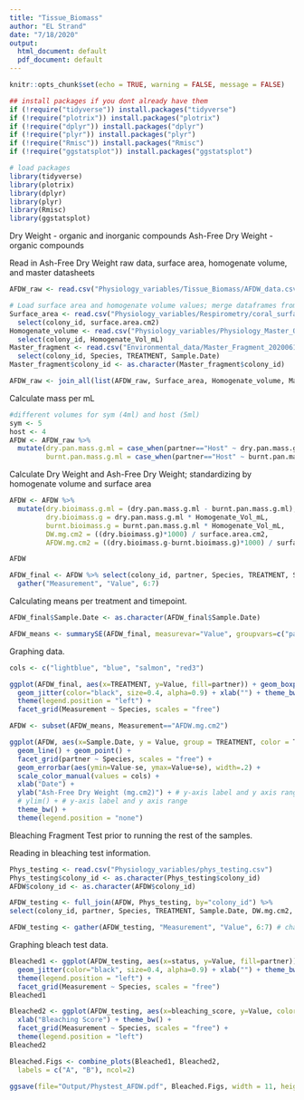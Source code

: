 ```yaml
---
title: "Tissue_Biomass"
author: "EL Strand"
date: "7/18/2020"
output:
  html_document: default
  pdf_document: default
---
```


```r
knitr::opts_chunk$set(echo = TRUE, warning = FALSE, message = FALSE)

## install packages if you dont already have them
if (!require("tidyverse")) install.packages("tidyverse")
if (!require("plotrix")) install.packages("plotrix")
if (!require("dplyr")) install.packages("dplyr")
if (!require("plyr")) install.packages("plyr")
if (!require("Rmisc")) install.packages("Rmisc")
if (!require("ggstatsplot")) install.packages("ggstatsplot")

# load packages
library(tidyverse)
library(plotrix)
library(dplyr)
library(plyr)
library(Rmisc)
library(ggstatsplot)
```

Dry Weight - organic and inorganic compounds
Ash-Free Dry Weight - organic compounds 

Read in Ash-Free Dry Weight raw data, surface area, homogenate volume, and master datasheets
```r
AFDW_raw <- read.csv("Physiology_variables/Tissue_Biomass/AFDW_data.csv") %>% filter(!is.na(colony_id))

# Load surface area and homogenate volume values; merge dataframes from chla, chlc means 
Surface_area <- read.csv("Physiology_variables/Respirometry/coral_surface_area.csv") %>% dplyr::rename(colony_id = Sample_ID) %>%
  select(colony_id, surface.area.cm2)
Homogenate_volume <- read.csv("Physiology_variables/Physiology_Master_QC.csv") %>% dplyr::rename(colony_id = Plug_ID) %>%
  select(colony_id, Homogenate_Vol_mL)
Master_fragment <- read.csv("Environmental_data/Master_Fragment_20200616_QC.csv") %>% dplyr::rename(colony_id = PLUG.ID) %>%
  select(colony_id, Species, TREATMENT, Sample.Date)
Master_fragment$colony_id <- as.character(Master_fragment$colony_id)

AFDW_raw <- join_all(list(AFDW_raw, Surface_area, Homogenate_volume, Master_fragment), by='colony_id', type='left')
```

Calculate mass per mL
```r
#different volumes for sym (4ml) and host (5ml)
sym <- 5
host <- 4
AFDW <- AFDW_raw %>%
  mutate(dry.pan.mass.g.ml = case_when(partner=="Host" ~ dry.pan.mass.g/sym, partner=="Sym" ~dry.pan.mass.g/host),
         burnt.pan.mass.g.ml = case_when(partner=="Host" ~ burnt.pan.mass.g/sym, partner=="Sym" ~burnt.pan.mass.g/host))
```

Calculate Dry Weight and Ash-Free Dry Weight; standardizing by homogenate volume and surface area
```r
AFDW <- AFDW %>%
  mutate(dry.bioimass.g.ml = (dry.pan.mass.g.ml - burnt.pan.mass.g.ml),
         dry.bioimass.g = dry.pan.mass.g.ml * Homogenate_Vol_mL,
         burnt.bioimass.g = burnt.pan.mass.g.ml * Homogenate_Vol_mL,
         DW.mg.cm2 = ((dry.bioimass.g)*1000) / surface.area.cm2,
         AFDW.mg.cm2 = ((dry.bioimass.g-burnt.bioimass.g)*1000) / surface.area.cm2)

AFDW

AFDW_final <- AFDW %>% select(colony_id, partner, Species, TREATMENT, Sample.Date, DW.mg.cm2, AFDW.mg.cm2) %>%
  gather("Measurement", "Value", 6:7)
```

Calculating means per treatment and timepoint. 
```r
AFDW_final$Sample.Date <- as.character(AFDW_final$Sample.Date)

AFDW_means <- summarySE(AFDW_final, measurevar="Value", groupvars=c("partner", "Sample.Date", "TREATMENT", "Species", "Measurement"))
```

Graphing data.
```r
cols <- c("lightblue", "blue", "salmon", "red3")

ggplot(AFDW_final, aes(x=TREATMENT, y=Value, fill=partner)) + geom_boxplot(alpha=0.5) +
  geom_jitter(color="black", size=0.4, alpha=0.9) + xlab("") + theme_bw() + 
  theme(legend.position = "left") + 
  facet_grid(Measurement ~ Species, scales = "free")
```

```r
AFDW <- subset(AFDW_means, Measurement=="AFDW.mg.cm2")

ggplot(AFDW, aes(x=Sample.Date, y = Value, group = TREATMENT, color = TREATMENT)) +
  geom_line() + geom_point() +
  facet_grid(partner ~ Species, scales = "free") +
  geom_errorbar(aes(ymin=Value-se, ymax=Value+se), width=.2) +
  scale_color_manual(values = cols) + 
  xlab("Date") + 
  ylab("Ash-Free Dry Weight (mg.cm2)") + # y-axis label and y axis range
  # ylim() + # y-axis label and y axis range
  theme_bw() + 
  theme(legend.position = "none") 
```

############## Bleaching Fragment Test prior to running the rest of the samples. 

Reading in bleaching test information. 
```r
Phys_testing <- read.csv("Physiology_variables/phys_testing.csv")
Phys_testing$colony_id <- as.character(Phys_testing$colony_id)
AFDW$colony_id <- as.character(AFDW$colony_id)

AFDW_testing <- full_join(AFDW, Phys_testing, by="colony_id") %>% 
select(colony_id, partner, Species, TREATMENT, Sample.Date, DW.mg.cm2, AFDW.mg.cm2, status, bleaching_score) %>% filter(!is.na(status))

AFDW_testing <- gather(AFDW_testing, "Measurement", "Value", 6:7) # changing columns to rows to allow for easier facet_grid in graphing section
```

Graphing bleach test data. 
```r
Bleached1 <- ggplot(AFDW_testing, aes(x=status, y=Value, fill=partner)) + geom_boxplot(alpha=0.5) +
  geom_jitter(color="black", size=0.4, alpha=0.9) + xlab("") + theme_bw() + 
  theme(legend.position = "left") + 
  facet_grid(Measurement ~ Species, scales = "free")
Bleached1

Bleached2 <- ggplot(AFDW_testing, aes(x=bleaching_score, y=Value, color=partner)) + geom_point() + 
  xlab("Bleaching Score") + theme_bw() + 
  facet_grid(Measurement ~ Species, scales = "free") + 
  theme(legend.position = "left")
Bleached2

Bleached.Figs <- combine_plots(Bleached1, Bleached2,
  labels = c("A", "B"), ncol=2)

ggsave(file="Output/Phystest_AFDW.pdf", Bleached.Figs, width = 11, height = 10, units = c("in"))
```


